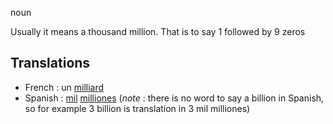 noun

Usually it means a thousand million. That is to say 1 followed by 9 zeros

==Translations==

* French : un [[milliard]]
* Spanish : [[mil]] [[million]]es (''note'' : there is no word to say a billion in Spanish, so for example 3 billion is translation in 3 mil milliones)